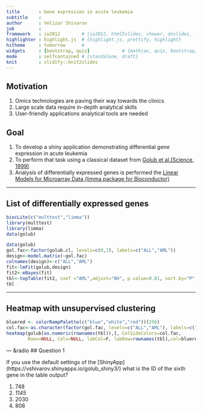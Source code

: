 ```yaml
---
title       : Gene expression in acute leukemia
subtitle    : 
author      : Velizar Shivarov
job         : 
framework   : io2012        # {io2012, html5slides, shower, dzslides, ...}
highlighter : highlight.js  # {highlight.js, prettify, highlight}
hitheme     : tomorrow      # 
widgets     : [bootstrap, quiz]            # {mathjax, quiz, bootstrap}
mode        : selfcontained # {standalone, draft}
knit        : slidify::knit2slides
---
```


## Motivation

1. Omics technologies are paving their way towards the clinics
2. Large scale data require in-depth analytical skills
3. User-friendly applications analytical tools are needed

## Goal
1. To develop a shiny application demonstrating differential gene expression in acute leukemia
2. To perform that task using a classical dataset from [Golub et al.(Science, 1999)](http://www.ncbi.nlm.nih.gov/pubmed/10521349)
3. Analysis of differentially expressed genes is performed the [Linear Models for Microarray Data (limma package for Bioconductor)](http://www.bioconductor.org/packages/release/bioc/html/limma.html) 

---  

## List of differentially expressed genes

```r
biocLite(c("multtest","limma"))
library(multtest)
library(limma)
data(golub)
```


```r
data(golub)
gol.fac<-factor(golub.cl, levels=c(0,1), labels=c("ALL","AML"))
design<-model.matrix(~gol.fac)
colnames(design)<-c("ALL","AML")
fit<-lmFit(golub,design)
fit2<-eBayes(fit)
tbl<-topTable(fit2, coef ="AML",adjust="BH", p.value=0.01, sort.by="P", number=5)
tbl
```

---

## Heatmap with unsupervised clustering

```r
bluered <- colorRampPalette(c("blue","white","red"))(256)
col.fac<-as.character(factor(gol.fac, levels=c("ALL","AML"), labels=c("red","blue")))
heatmap(golub[as.numeric(rownames(tbl)),], ColSideColors=col.fac,
        Rowv=NULL, Colv=NULL, labCol=F, labRow=rownames(tbl),col=bluered)
```

--- &radio
## Question 1 

If you use the default settings of the [ShinyApp] (https://vshivarov.shinyapps.io/golub_shiny3/) what is the ID of the sixth gene in the table output?

1. 748
2. _1145_
3. 2030
4. 808
